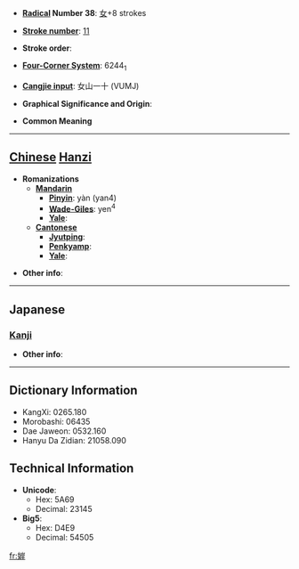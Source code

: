 * '''[[Wiktionary:Chinese radical index| Radical]] Number 38''': [[Wiktionary:Chinese radical index 女|女]]+8 strokes

* '''[[Wiktionary:Chinese total strokes index|Stroke number]]''': [[Wiktionary:Chinese total strokes index 11|11]]

* '''Stroke order''': 

* '''[[Wiktionary:Chinese four corner index|Four-Corner System]]''': 6244<sub>1</sub>

* '''[[Wiktionary:Chinese Cangjie index|Cangjie input]]''': 女山一十 (VUMJ)

* '''Graphical Significance and Origin''': 

* '''Common Meaning'''

----

== [[Chinese]] [[Hanzi]] ==

* '''Romanizations'''
** '''[[Mandarin]]'''
*** '''[[Pinyin]]''': yàn (yan4)
*** '''[[Wade-Giles]]''': yen<sup>4</sup>
*** '''[[Yale]]''': 
** '''[[Cantonese]]'''
*** '''[[Jyutping]]''':
*** '''[[Penkyamp]]''': 
*** '''[[Yale]]''': 

* '''Other info''': 

----

==Japanese==
===[[Kanji]]===
{{kanji|on readings=[[げん]] (gen), [[がん]] (gan), [[じゃく]] (jaku), [[がく]] (gaku)|kun readings=[[ととのう]] (totonou), [[みめよい]] (mimeyoi), [[むつつりする]] (mutsutsurisuru)}}

* '''Other info''':  

----

== Dictionary Information ==

* KangXi: 0265.180
* Morobashi: 06435
* Dae Jaweon: 0532.160
* Hanyu Da Zidian: 21058.090

== Technical Information ==

* '''Unicode''':
** Hex: 5A69
** Decimal: 23145
* '''Big5''':
** Hex: D4E9
** Decimal: 54505

[[fr:婩]]